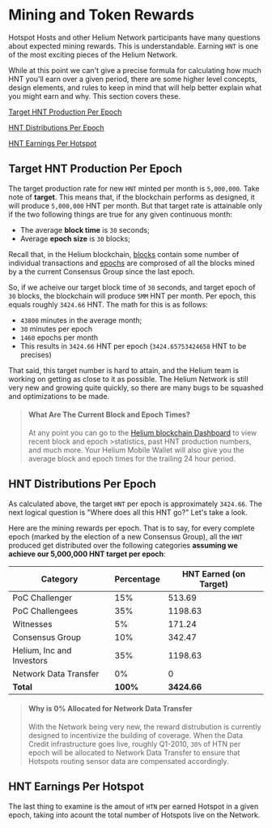 # Mining and Token Rewards

Hotspot Hosts and other Helium Network participants have many questions about expected mining rewards. This is understandable. Earning `HNT` is one of the most exciting pieces of the Helium Network. 

While at this point we can't give a precise formula for calculating how much HNT you'll earn over a given period, there are some higher level concepts, design elements, and rules to keep in mind that will help better explain what you might earn and why. This section covers these.


[Target HNT Production Per Epoch](#target-hnt-production-per-epoch)

[HNT Distributions Per Epoch](#hnt-distributions-per-epoch)

[HNT Earnings Per Hotspot](#hnt-earnings-per-hotspot)


## Target HNT Production Per Epoch
[target-hnt-production-per-epoch]: (#target-hnt-production-per-epoch)

The target production rate for new `HNT` minted per month is `5,000,000`. Take note of **target**. This means that, if the blockchain performs as designed, it will produce `5,000,000` HNT per month. But that target rate is attainable only if the two following things are true for any given continuous month:

* The average **block time** is `30` seconds;
* Average **epoch size** is `30` blocks;

Recall that, in the Helium blockchain, [blocks]() contain some number of individual transactions and [epochs]() are comprosed of all the blocks mined by a the current Consensus Group since the last epoch. 

So, if we acheive our target block time of `30` seconds, and target epoch of `30` blocks, the blockchain will produce `5MM` HNT per month. Per epoch, this equals roughly `3424.66` HNT. The math for this is as follows:	

* `43800` minutes in the average month;
* `30` minutes per epoch 
* `1460` epochs per month
* This results in `3424.66` HNT per epoch (`3424.65753424658` HNT to be precises)

That said, this target number is hard to attain, and the Helium team is working on getting as close to it as possible. The Helium Network is still very new and growing quite quickly, so there are many bugs to be squashed and optimizations to be made. 

>#### What Are The Current Block and Epoch Times?
>At any point you can go to the [Helium blockchain Dashboard](http://dashboard.helium.com/) to view recent block and epoch >statistics, past HNT production numbers, and much more. Your Helium Mobile Wallet will also give you the average block and 
>epoch times for the trailing 24 hour period.


## HNT Distributions Per Epoch 
[#hnt-distributions-per-epoch]: (#hnt-distributions-per-epoch)

As calculated above, the target `HNT` per epoch is approximately `3424.66`. The next logical question is "Where does all this HNT go?" Let's take a look.	

Here are the mining rewards per epoch. That is to say, for every complete epoch (marked by the election of a new Consensus Group), all the `HNT` produced get distributed over the following categories **assuming we achieve our 5,000,000 HNT target per epoch**:


| Category       | Percentage | HNT Earned (on Target)
| -----------   | ----------- | ----------- |
| PoC Challenger      | 15%       | 513.69       |
| PoC Challengees   | 35%        | 1198.63       |
| Witnesses   | 5%        | 171.24       |
| Consensus Group   | 10%        | 342.47        |
| Helium, Inc and Investors   | 35%        | 1198.63        |
| Network Data Transfer   | 0%   | 0   |
| **Total**   | **100%**  | **3424.66**  |
	


>#### Why is 0% Allocated for Network Data Transfer
>With the Network being very new, the reward distrubution is currently designed to incentivize the building of coverage. 
>When the Data Credit infrastructure goes live, roughly Q1-2010, `30%` of HTN per epoch will be allocated to Network Data
>Transfer to ensure that Hotspots routing sensor data are compensated accordingly. 

## HNT Earnings Per Hotspot
[HNT Earnings Per Hotspot]: (#hnt-earnings-per-hotspot)

The last thing to examine is the amout of `HTN` per earned Hotspot in a given epoch, taking into acount the total number of Hotspots live on the Network.




 
